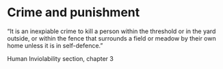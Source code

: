 
# Crime and punishment

“It is an inexpiable crime to kill a person within the threshold or in the yard outside, or within the fence that surrounds a field or meadow by their own home unless it is in self-defence.”

Human Inviolability section, chapter 3

<Work id="ubb-diplom-0150" />
